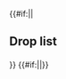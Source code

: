 {{#if:{{{compact|}}}||<h2>Drop list</h2>{{Section}}}}
{{Map/Drops
|no_legend = true
|filter_button = true
|nodes = H, J, O
|boss = J, O
|Akatsuki: C/Casual{Casual: @S: 1.4% (1846/131050) / Easy: @S: 1.3% (382/29890) / Medium: @S: 1.6% (301/19416) / Hard: @S: 1.5% (1087/74475)} S, D/Hard{Hard: @S: 1% (9/863)} S, H/Casual{Casual: @S: 1.3% (93/7063) / Easy: @S: 1.3% (99/7602) / Medium: @S: 1.3% (67/5030) / Hard: @S: 1.3% (188/14283)} S, J/Casual{Casual: @S: 1.5% (91/6107) @A: 2% (14/702) / Easy: @S: 1.4% (89/6207) @A: 1.4% (14/979) / Medium: @S: 1.1% (43/3940) @A: 1.4% (11/770) / Hard: @S: 1.4% (141/9948) @A: 1.1% (54/4969)}, O/Casual{Casual: @S: 2.2% (45/2035) @A: 2.9% (33/1143) / Easy: @A: 1.9% (23/1216) / Medium: @A: 2% (27/1371) / Hard: @A: 1.9% (261/13442)}
|Amatsukaze: J/Casual{Casual: @S: 0.7% (40/6107) / Easy: @S: 1.7% (107/6207) / Medium: @S: 1.3% (50/3940) / Hard: @S: 2.5% (245/9948)} S
|Asashio: O/Casual{Casual: @A: 1.8% (21/1143) / Easy: @A: 2.5% (31/1216) / Medium: @A: 2% (27/1371) / Hard: @A: 1.9% (252/13442)}
|Ayanami: B/Casual{Casual: @S: 1.4% (77/5411) / Easy: @S: 1% (16/1545) / Medium: @S: 0.8% (6/753) / Hard: @S: 1.4% (42/2904)} S, C/Casual{Casual: @S: 1.8% (2300/131050) / Easy: @S: 2.3% (699/29890) @A: 0.4% (33/7607) / Medium: @S: 2.8% (543/19416) @A: 0.9% (40/4471) / Hard: @S: 2.9% (2160/74475) @A: 1.3% (498/38967)}, D/Casual{Casual: @S: 8% (2/25) @A: 1.9% (1/52) / Medium: @S: 3.1% (1/32) / Hard: @S: 2.7% (23/863) @A: 1.2% (6/501)}, H/Casual{Casual: @S: 2.8% (196/7063) @A: 0.5% (1/220) / Easy: @S: 2.8% (211/7602) / Medium: @S: 2.6% (130/5030) @A: 2.5% (4/158) / Hard: @S: 2.5% (363/14283) @A: 0.9% (20/2232)}, J/Casual{Casual: @S: 2.7% (167/6107) @A: 3% (21/702) / Easy: @S: 2.8% (171/6207) @A: 2.2% (22/979) / Medium: @S: 2.6% (102/3940) @A: 1.7% (13/770) / Hard: @S: 2.8% (274/9948) @A: 2.6% (128/4969)}, O/Casual{Casual: @S: 1.7% (35/2035) @A: 2% (23/1143) / Easy: @S: 1.9% (78/4182) @A: 2.5% (31/1216) / Medium: @A: 1.9% (26/1371) / Hard: @A: 1.9% (256/13442)}
|Fubuki: B/Casual{Casual: @S: 1.6% (87/5411) / Easy: @S: 1.7% (27/1545) / Medium: @S: 1.9% (14/753) / Hard: @S: 1.7% (50/2904)} S, C/Casual{Casual: @S: 1.4% (1870/131050) / Easy: @S: 1.4% (427/29890) / Medium: @S: 1.3% (261/19416) / Hard: @S: 1.5% (1084/74475)} S, D/Hard{Hard: @S: 1% (9/863) @A: 1.4% (7/501)}, H/Casual{Casual: @S: 1.4% (99/7063) @A: 0.5% (1/220) / Easy: @S: 1.3% (99/7602) @A: 1.6% (3/187) / Medium: @S: 1.3% (66/5030) @A: 0.6% (1/158) / Hard: @S: 1.6% (234/14283) @A: 1.1% (25/2232)}, J/Casual{Casual: @S: 1.6% (98/6107) @A: 1.3% (9/702) / Easy: @S: 1.5% (92/6207) @A: 1% (10/979) / Medium: @S: 1.4% (56/3940) @A: 1.7% (13/770) / Hard: @S: 1.5% (147/9948) @A: 1.2% (60/4969)}, O/Casual{Casual: @S: 2.1% (42/2035) @A: 1.9% (22/1143) / Easy: @S: 2.1% (86/4182) @A: 1.8% (22/1216) / Medium: @S: 2.3% (82/3550) @A: 2% (28/1371) / Hard: @A: 2.1% (287/13442)}
|Fumizuki: O/Casual{Casual: @A: 2.2% (25/1143) / Hard: @B: 25% (1/4)}
|Grecale: J/Casual{Casual: @S: 0.7% (43/6107) / Easy: @S: 1.4% (87/6207) / Medium: @S: 1.5% (59/3940) / Hard: @S: 2% (196/9948)} S
|Hatsuharu: O/Casual{Casual: @S: 2.1% (42/2035) @A: 2% (23/1143) / Easy: @A: 2.3% (28/1216) / Medium: @A: 2% (27/1371) / Hard: @A: 1.8% (243/13442)}
|Hatsuyuki: B/Casual{Casual: @S: 1.4% (74/5411) / Easy: @S: 0.9% (14/1545) / Medium: @S: 1.7% (13/753) / Hard: @S: 1.8% (52/2904)} S, C/Casual{Casual: @S: 1.4% (1824/131050) / Easy: @S: 1.5% (436/29890) / Medium: @S: 1.4% (277/19416) / Hard: @S: 1.4% (1039/74475)} S, D/Casual{Casual: @A: 1.9% (1/52) / Easy: @A: 3.1% (1/32) / Medium: @S: 3.1% (1/32) / Hard: @S: 0.7% (6/863) @A: 1.2% (6/501)}, H/Casual{Casual: @S: 1.7% (117/7063) @A: 1.4% (3/220) / Easy: @S: 1.6% (124/7602) @A: 1.1% (2/187) / Medium: @S: 1.5% (73/5030) @A: 1.3% (2/158) / Hard: @S: 1.2% (168/14283) @A: 1.3% (28/2232)}, J/Casual{Casual: @S: 1.6% (96/6107) @A: 1.3% (9/702) / Easy: @S: 1.1% (71/6207) @A: 1.4% (14/979) / Medium: @S: 1.2% (49/3940) @A: 1% (8/770) / Hard: @S: 1.5% (154/9948) @A: 1.1% (54/4969)}, O/Casual{Casual: @A: 1.5% (17/1143) / Easy: @A: 1.9% (23/1216) / Medium: @A: 2% (28/1371) / Hard: @A: 1.9% (251/13442)}
|Hibiki: C/Casual{Casual: @S: 1.4% (1845/131050) / Easy: @S: 1.5% (447/29890) / Medium: @S: 1.5% (295/19416) / Hard: @S: 1.4% (1027/74475)} S, D/Easy{Easy: @S: 4.3% (1/23) / Medium: @S: 3.1% (1/32) / Hard: @S: 2% (17/863)} S, H/Casual{Casual: @S: 1.4% (101/7063) / Easy: @S: 1.1% (81/7602) / Medium: @S: 1.2% (62/5030) / Hard: @S: 1.3% (188/14283)} S, J/Casual{Casual: @S: 1.4% (87/6107) @A: 1.3% (9/702) / Easy: @S: 1.4% (86/6207) @A: 1.8% (18/979) / Medium: @S: 1.1% (43/3940) @A: 1.8% (14/770) / Hard: @S: 1.4% (141/9948) @A: 1.1% (55/4969)}
|Ikazuchi: C/Casual{Casual: @S: 1.4% (1816/131050) / Easy: @S: 1.4% (412/29890) / Medium: @S: 1.3% (260/19416) / Hard: @S: 1.4% (1049/74475)} S, D/Hard{Hard: @S: 1.2% (10/863)} S, H/Casual{Casual: @S: 1.3% (95/7063) / Easy: @S: 1.4% (104/7602) / Medium: @S: 1.4% (68/5030) / Hard: @S: 1.4% (197/14283)} S, J/Casual{Casual: @S: 1.6% (97/6107) @A: 1% (7/702) / Easy: @S: 1.3% (83/6207) @A: 0.4% (4/979) / Medium: @S: 1.3% (50/3940) @A: 0.6% (5/770) / Hard: @S: 1.3% (128/9948) @A: 0.8% (42/4969)}
|Inazuma: C/Casual{Casual: @S: 1.4% (1812/131050) / Easy: @S: 1.4% (425/29890) / Medium: @S: 1.5% (294/19416) / Hard: @S: 1.5% (1099/74475)} S, D/Casual{Casual: @S: 4% (1/25) / Medium: @S: 3.1% (1/32) / Hard: @S: 2% (17/863)} S, H/Casual{Casual: @S: 1.7% (118/7063) / Easy: @S: 1.4% (110/7602) / Medium: @S: 1.1% (53/5030) / Hard: @S: 1.5% (209/14283)} S, J/Casual{Casual: @S: 1% (61/6107) @A: 0.6% (4/702) / Easy: @S: 1.5% (92/6207) @A: 0.9% (9/979) / Medium: @S: 1.3% (52/3940) @A: 0.8% (6/770) / Hard: @S: 1.4% (139/9948) @A: 1.3% (65/4969)}
|Isonami: B/Casual{Casual: @S: 1.5% (83/5411) / Easy: @S: 1.4% (22/1545) / Medium: @S: 0.7% (5/753) / Hard: @S: 1.5% (43/2904)} S, C/Casual{Casual: @S: 1.4% (1824/131050) / Easy: @S: 1.4% (405/29890) / Medium: @S: 1.4% (268/19416) / Hard: @S: 1.3% (995/74475) @A: 1.1% (434/38967)}, D/Casual{Casual: @S: 4% (1/25) @A: 1.9% (1/52) / Easy: @S: 4.3% (1/23) / Medium: @S: 3.1% (1/32) / Hard: @S: 1.3% (11/863) @A: 2.6% (13/501)}, H/Casual{Casual: @S: 1.3% (92/7063) @A: 0.9% (2/220) / Easy: @S: 1.4% (103/7602) @A: 3.2% (6/187) / Medium: @S: 1.2% (62/5030) @A: 0.6% (1/158) / Hard: @S: 1.4% (200/14283) @A: 1.2% (27/2232)}, J/Casual{Casual: @S: 1.4% (85/6107) @A: 0.9% (6/702) / Easy: @S: 1.4% (86/6207) @A: 1.1% (11/979) / Medium: @S: 1.6% (65/3940) @A: 2.1% (16/770) / Hard: @S: 1.3% (129/9948) @A: 1.1% (55/4969)}, O/Casual{Casual: @A: 1.3% (15/1143) / Easy: @A: 2.5% (30/1216) / Medium: @A: 2.1% (29/1371) / Hard: @A: 2% (266/13442)}
|Kagerou: B/Hard{Hard: @S: 0.3% (9/2904)} S, C/Casual{Casual: @S: 1.4% (1830/131050) / Easy: @S: 1.4% (432/29890) / Medium: @S: 1.3% (259/19416) / Hard: @S: 1.3% (1002/74475)} S, D/Casual{Casual: @S: 4% (1/25) / Easy: @S: 4.3% (1/23) / Hard: @S: 1.3% (11/863)} S, H/Casual{Casual: @S: 1.3% (94/7063) / Easy: @S: 1.4% (107/7602) / Medium: @S: 1.3% (64/5030) / Hard: @S: 1.2% (178/14283) @A: 0.8% (17/2232)}, J/Casual{Casual: @S: 1.4% (87/6107) @A: 1% (7/702) / Easy: @S: 1.5% (92/6207) @A: 1.4% (14/979) / Medium: @S: 1.1% (45/3940) @A: 0.9% (7/770) / Hard: @S: 1.3% (127/9948) @A: 1.2% (60/4969)}, O/Casual{Casual: @A: 1.4% (16/1143) / Easy: @A: 2.1% (25/1216) / Medium: @A: 1.6% (22/1371) / Hard: @A: 1.8% (245/13442)}
|Kisaragi: O/Casual{Casual: @A: 2.6% (30/1143) / Easy: @A: 1.5% (18/1216)}
|Kuroshio: B/Medium{Medium: @S: 0.7% (5/753) / Hard: @S: 1.3% (39/2904)} S, C/Casual{Casual: @S: 1.4% (1811/131050) / Easy: @S: 1.5% (435/29890) / Medium: @S: 1.4% (272/19416) / Hard: @S: 1.4% (1039/74475)} S, D/Casual{Casual: @S: 4% (1/25) / Hard: @S: 1% (9/863)} S, H/Casual{Casual: @S: 1.2% (86/7063) / Easy: @S: 1.1% (85/7602) / Medium: @S: 1.4% (70/5030) @A: 1.3% (2/158) / Hard: @S: 1.6% (224/14283) @A: 1.5% (33/2232)}, J/Casual{Casual: @S: 1.6% (95/6107) @A: 1.1% (8/702) / Easy: @S: 1.6% (102/6207) @A: 1.4% (14/979) / Medium: @S: 1.5% (58/3940) @A: 0.6% (5/770) / Hard: @S: 1.4% (135/9948) @A: 1.5% (74/4969)}, O/Hard{Hard: @B: 25% (1/4)}
|Michishio: O/Casual{Casual: @B: 100% (1/1)}
|Miyuki: B/Casual{Casual: @S: 1.3% (73/5411) / Easy: @S: 1.2% (19/1545) / Medium: @S: 0.9% (7/753) / Hard: @S: 1.6% (47/2904)} S, C/Casual{Casual: @S: 1.4% (1859/131050) / Easy: @S: 1.5% (437/29890) / Medium: @S: 1.4% (273/19416) / Hard: @S: 1.4% (1075/74475) @A: 0.5% (201/38967)}, D/Casual{Casual: @A: 1.9% (1/52) / Easy: @A: 3.1% (1/32) / Medium: @A: 6.3% (1/16) / Hard: @S: 1.5% (13/863) @A: 2% (10/501)}, H/Casual{Casual: @S: 1.3% (90/7063) @A: 1.4% (3/220) / Easy: @S: 1.3% (102/7602) @A: 0.5% (1/187) / Medium: @S: 1.7% (88/5030) @A: 1.3% (2/158) / Hard: @S: 1.4% (206/14283) @A: 1.3% (28/2232)}, J/Casual{Casual: @S: 1.6% (97/6107) @A: 1.4% (10/702) / Easy: @S: 1.1% (71/6207) @A: 0.7% (7/979) / Medium: @S: 1.2% (46/3940) @A: 1% (8/770) / Hard: @S: 1.6% (156/9948) @A: 1.1% (56/4969)}, O/Casual{Casual: @A: 2.3% (26/1143) / Easy: @A: 2.4% (29/1216) / Medium: @A: 2.6% (35/1371) / Hard: @A: 2% (275/13442)}
|Murakumo: B/Casual{Casual: @S: 1.5% (81/5411) / Easy: @S: 1.5% (23/1545) / Medium: @S: 1.3% (10/753) / Hard: @S: 1.3% (37/2904)} S, C/Casual{Casual: @S: 1.4% (1870/131050) / Easy: @S: 1.3% (390/29890) / Medium: @S: 1.4% (267/19416) @A: 0.6% (28/4471) / Hard: @S: 1.4% (1071/74475) @A: 1.1% (434/38967)}, D/Easy{Easy: @S: 4.3% (1/23) / Hard: @S: 1.3% (11/863) @A: 0.4% (2/501)}, H/Casual{Casual: @S: 1.3% (93/7063) @A: 0.5% (1/220) / Easy: @S: 1.4% (107/7602) @A: 1.1% (2/187) / Medium: @S: 1.4% (71/5030) @A: 1.3% (2/158) / Hard: @S: 1.6% (233/14283) @A: 1.5% (33/2232)}, J/Casual{Casual: @S: 1.1% (70/6107) @A: 1.1% (8/702) / Easy: @S: 1.2% (77/6207) @A: 1.1% (11/979) / Medium: @S: 1.4% (57/3940) @A: 0.9% (7/770) / Hard: @S: 1.3% (128/9948) @A: 1.6% (80/4969)}, O/Casual{Casual: @A: 2.3% (26/1143) / Easy: @A: 1.9% (23/1216) / Medium: @A: 2.7% (37/1371) / Hard: @A: 0.2% (27/13442)}
|Murasame: B/Casual{Casual: @S: 1.2% (67/5411) / Easy: @S: 1.3% (20/1545) / Medium: @S: 2% (15/753) / Hard: @S: 0.9% (27/2904)} S, C/Casual{Casual: @S: 1.4% (1836/131050) / Easy: @S: 1.4% (412/29890) / Medium: @S: 1.4% (274/19416) / Hard: @S: 1.3% (999/74475)} S, D/Easy{Easy: @S: 4.3% (1/23) / Medium: @A: 6.3% (1/16) / Hard: @S: 1.2% (10/863) @A: 2.4% (12/501)}, H/Casual{Casual: @S: 1.4% (96/7063) @A: 0.9% (2/220) / Easy: @S: 1.2% (92/7602) / Medium: @S: 1.2% (62/5030) @A: 2.5% (4/158) / Hard: @S: 1.5% (215/14283) @A: 1.3% (30/2232)}, J/Casual{Casual: @S: 1.7% (103/6107) @A: 1.4% (10/702) / Easy: @S: 1.3% (80/6207) @A: 0.8% (8/979) / Medium: @S: 1.6% (63/3940) @A: 1% (8/770) / Hard: @S: 1.2% (122/9948) @A: 1.5% (77/4969)}
|Mutsuki: O/Casual{Casual: @S: 1.8% (37/2035) @A: 1.6% (18/1143) / Easy: @S: 1.9% (81/4182) @A: 1.2% (15/1216) / Medium: @A: 2% (27/1371) / Hard: @A: 2.2% (290/13442)}
|Nagatsuki: O/Casual{Casual: @A: 1.7% (19/1143)}
|Ooshio: O/Hard{Hard: @B: 25% (1/4)}
|Oyashio: J/Casual{Casual: @S: 1.3% (78/6107) / Easy: @S: 1.3% (83/6207) / Medium: @S: 1.2% (46/3940) / Hard: @S: 1.5% (147/9948)} S
|Satsuki: O/Casual{Casual: @A: 1.7% (19/1143) / Easy: @A: 2.2% (27/1216)}
|Scirocco: O/Casual{Casual: @S: 2.7% (54/2035) @A: 0.7% (8/1143) / Easy: @S: 2.8% (118/4182) @A: 0.8% (10/1216) / Medium: @S: 3.6% (129/3550) @A: 1.4% (19/1371) / Hard: @S: 4.3% (676/15729) @A: 2.5% (342/13442)}
|Shigure: B/Casual{Casual: @S: 0.6% (30/5411) / Easy: @S: 1.2% (19/1545) / Medium: @S: 1.9% (14/753) / Hard: @S: 1.3% (37/2904)} S, C/Casual{Casual: @S: 1.4% (1880/131050) / Easy: @S: 1.4% (412/29890) / Medium: @S: 1.4% (266/19416) / Hard: @S: 1.3% (993/74475)} S, D/Hard{Hard: @S: 1% (9/863) @A: 0.6% (3/501)}, H/Casual{Casual: @S: 1.6% (112/7063) @A: 0.5% (1/220) / Easy: @S: 1.4% (103/7602) @A: 1.1% (2/187) / Medium: @S: 1.5% (74/5030) @A: 1.3% (2/158) / Hard: @S: 1.4% (203/14283) @A: 1.4% (31/2232)}, J/Casual{Casual: @S: 1.4% (83/6107) @A: 0.9% (6/702) / Easy: @S: 1.4% (90/6207) @A: 1.2% (12/979) / Medium: @S: 1% (40/3940) @A: 1.4% (11/770) / Hard: @S: 1.3% (130/9948) @A: 1.2% (58/4969)}
|Shikinami: B/Casual{Casual: @S: 1.2% (64/5411) / Easy: @S: 1.4% (21/1545) / Medium: @S: 1.5% (11/753) / Hard: @S: 1.5% (43/2904)} S, C/Casual{Casual: @S: 2.8% (3608/131050) @A: 0.5% (235/46563) / Easy: @S: 3% (883/29890) @A: 0.9% (69/7607) / Medium: @S: 2.7% (518/19416) @A: 1.1% (49/4471) / Hard: @S: 2.8% (2121/74475) @A: 1.2% (482/38967)}, D/Casual{Casual: @A: 1.9% (1/52) / Easy: @S: 4.3% (1/23) / Medium: @A: 6.3% (1/16) / Hard: @S: 2.1% (18/863) @A: 0.6% (3/501)}, H/Casual{Casual: @S: 2.8% (197/7063) @A: 2.7% (6/220) / Easy: @S: 2.8% (216/7602) @A: 0.5% (1/187) / Medium: @S: 2.8% (140/5030) @A: 1.3% (2/158) / Hard: @S: 2.8% (404/14283) @A: 1.3% (29/2232)}, J/Casual{Casual: @S: 2.9% (180/6107) @A: 1.6% (11/702) / Easy: @S: 2.8% (173/6207) @A: 2.1% (21/979) / Medium: @S: 3% (119/3940) @A: 2.6% (20/770) / Hard: @S: 2.7% (269/9948) @A: 2.7% (136/4969)}, O/Casual{Casual: @A: 1.7% (20/1143) / Easy: @A: 1.4% (17/1216) / Medium: @A: 2% (28/1371)}
|Shiranui: B/Hard{Hard: @S: 1% (29/2904)} S, C/Casual{Casual: @S: 1.4% (1840/131050) / Easy: @S: 1.5% (453/29890) / Medium: @S: 1.5% (300/19416) / Hard: @S: 1.4% (1035/74475)} S, D/Easy{Easy: @S: 4.3% (1/23) / Hard: @S: 1% (9/863)} S, H/Casual{Casual: @S: 1.1% (76/7063) / Easy: @S: 1.4% (106/7602) / Medium: @S: 1.2% (60/5030) / Hard: @S: 1.2% (171/14283) @A: 1.4% (32/2232)}, J/Casual{Casual: @S: 1.5% (91/6107) @A: 1.3% (9/702) / Easy: @S: 1.4% (89/6207) @A: 1.6% (16/979) / Medium: @S: 1.5% (58/3940) @A: 1.8% (14/770) / Hard: @S: 1.5% (152/9948) @A: 1.2% (59/4969)}
|Shiratsuyu: B/Easy{Easy: @S: 0.7% (11/1545) / Medium: @S: 0.8% (6/753) / Hard: @S: 1.6% (46/2904)} S, C/Casual{Casual: @S: 1.4% (1818/131050) / Easy: @S: 1.5% (458/29890) / Medium: @S: 1.4% (264/19416) / Hard: @S: 1.4% (1013/74475)} S, D/Medium{Medium: @S: 3.1% (1/32) / Hard: @S: 1.4% (12/863)} S, H/Casual{Casual: @S: 1.4% (102/7063) / Easy: @S: 1.3% (102/7602) @A: 1.1% (2/187) / Medium: @S: 1.3% (64/5030) / Hard: @S: 1.4% (206/14283) @A: 1.1% (25/2232)}, J/Casual{Casual: @S: 1.4% (84/6107) @A: 1.4% (10/702) / Easy: @S: 1.6% (100/6207) @A: 1.5% (15/979) / Medium: @S: 1.8% (69/3940) @A: 2.2% (17/770) / Hard: @S: 1.5% (145/9948) @A: 1.2% (58/4969)}, O/Casual{Casual: @A: 1.2% (14/1143) / Easy: @A: 2.2% (27/1216) / Medium: @A: 2% (27/1371) / Hard: @A: 2.2% (291/13442)}
|Shirayuki: B/Casual{Casual: @S: 1.4% (76/5411) / Easy: @S: 1% (16/1545) / Medium: @S: 2.5% (19/753) / Hard: @S: 1.4% (41/2904)} S, C/Casual{Casual: @S: 1.4% (1829/131050) / Easy: @S: 1.3% (394/29890) / Medium: @S: 1.4% (279/19416) / Hard: @S: 1.4% (1067/74475)} S, D/Casual{Casual: @S: 4% (1/25) @A: 1.9% (1/52) / Easy: @S: 4.3% (1/23) @A: 3.1% (1/32) / Medium: @A: 6.3% (1/16) / Hard: @S: 1.9% (16/863) @A: 0.6% (3/501)}, H/Casual{Casual: @S: 1.5% (103/7063) @A: 1.4% (3/220) / Easy: @S: 1.7% (127/7602) / Medium: @S: 1.3% (66/5030) @A: 1.9% (3/158) / Hard: @S: 1.4% (200/14283) @A: 1.3% (30/2232)}, J/Casual{Casual: @S: 1.4% (85/6107) @A: 0.3% (2/702) / Easy: @S: 1.1% (71/6207) @A: 1.5% (15/979) / Medium: @S: 1.5% (60/3940) @A: 1.4% (11/770) / Hard: @S: 1.3% (134/9948) @A: 1.1% (53/4969)}, O/Casual{Casual: @A: 2.4% (27/1143) / Easy: @A: 1.9% (23/1216) / Medium: @A: 1.8% (25/1371) / Hard: @A: 2% (265/13442)}
|Suzukaze: O/Casual{Casual: @A: 2.2% (25/1143) / Easy: @A: 2.2% (27/1216) / Medium: @A: 2.3% (32/1371) / Hard: @A: 2.2% (297/13442)}
|Tokitsukaze: J/Casual{Casual: @S: 0.8% (51/6107) / Easy: @S: 0.5% (33/6207) / Medium: @S: 1.4% (56/3940) / Hard: @S: 1.2% (124/9948)} S
|Uranami: H/Hard{Hard: @S: 0.5% (73/14283)} S, J/Casual{Casual: @S: 1.5% (90/6107) / Easy: @S: 1.2% (77/6207) / Medium: @S: 1.6% (63/3940) / Hard: @S: 1.4% (141/9948)} S
|Yukikaze: O/Casual{Casual: @S: 1.7% (35/2035) / Easy: @S: 2% (84/4182) / Medium: @S: 1.6% (57/3550) / Hard: @S: 2% (313/15729)} S
|Yuudachi: B/Casual{Casual: @S: 1.5% (79/5411) / Easy: @S: 1.8% (28/1545) / Medium: @S: 1.3% (10/753) / Hard: @S: 1.4% (42/2904)} S, C/Casual{Casual: @S: 1.3% (1764/131050) / Easy: @S: 1.4% (427/29890) / Medium: @S: 1.4% (278/19416) / Hard: @S: 1.4% (1062/74475)} S, D/Casual{Casual: @S: 4% (1/25) / Medium: @S: 3.1% (1/32) / Hard: @S: 1.9% (16/863) @A: 0.8% (4/501)}, H/Casual{Casual: @S: 1.3% (91/7063) @A: 0.9% (2/220) / Easy: @S: 1.5% (112/7602) @A: 2.1% (4/187) / Medium: @S: 1.7% (83/5030) / Hard: @S: 1.4% (195/14283) @A: 0.9% (19/2232)}, J/Casual{Casual: @S: 1.2% (75/6107) @A: 1% (7/702) / Easy: @S: 1.4% (88/6207) @A: 1.1% (11/979) / Medium: @S: 1.3% (53/3940) @A: 1.4% (11/770) / Hard: @S: 1.1% (107/9948) @A: 0.9% (45/4969)}
|Abukuma: O/Casual{Casual: @S: 1.9% (39/2035) / Easy: @S: 2.2% (93/4182) / Medium: @S: 2.2% (78/3550) / Hard: @S: 2.1% (327/15729)} S
|Giuseppe Garibaldi: O/Casual{Casual: @S: 3.4% (69/2035) / Easy: @S: 2.2% (90/4182) @A: 1% (12/1216) / Medium: @S: 3.2% (115/3550) @A: 1.1% (15/1371) / Hard: @S: 2.3% (356/15729) @A: 1.2% (162/13442)}
|Isuzu: D/Hard{Hard: @S: 2% (17/863)} S, H/Casual{Casual: @S: 1.6% (111/7063) / Easy: @S: 1.6% (123/7602) / Medium: @S: 1.6% (81/5030) / Hard: @S: 1.6% (226/14283)} S, J/Casual{Casual: @S: 1.4% (83/6107) / Easy: @S: 1.5% (94/6207) / Medium: @S: 1.3% (51/3940) / Hard: @S: 1.6% (156/9948) @A: 1.5% (73/4969)}, O/Casual{Casual: @A: 1.7% (20/1143) / Easy: @A: 1.4% (17/1216) / Medium: @A: 2% (27/1371) / Hard: @A: 2% (272/13442)}
|Jintsuu: C/Hard{Hard: @S: 0.4% (328/74475)} S, D/Casual{Casual: @S: 4% (1/25) / Hard: @S: 1.5% (13/863)} S, H/Casual{Casual: @S: 1.4% (101/7063) / Easy: @S: 1.4% (109/7602) / Medium: @S: 1.3% (65/5030) / Hard: @S: 1.5% (210/14283)} S, J/Casual{Casual: @S: 1.3% (82/6107) / Easy: @S: 1.2% (77/6207) @A: 0.9% (9/979) / Medium: @S: 1.4% (54/3940) @A: 0.8% (6/770) / Hard: @S: 1.4% (141/9948) @A: 1.1% (53/4969)}, O/Casual{Casual: @A: 2.3% (26/1143) / Easy: @A: 2.1% (25/1216) / Medium: @A: 2.8% (38/1371) / Hard: @A: 2.2% (301/13442) @B: 25% (1/4)}
|Kinu: O/Casual{Casual: @S: 1.9% (39/2035) / Easy: @S: 2.4% (100/4182) / Medium: @S: 1.9% (69/3550) / Hard: @S: 1.9% (295/15729)} S
|Kiso: D/Hard{Hard: @S: 1.7% (15/863)} S, H/Casual{Casual: @S: 1.3% (93/7063) / Easy: @S: 1.6% (123/7602) / Medium: @S: 1.2% (61/5030) / Hard: @S: 1.3% (182/14283)} S, J/Casual{Casual: @S: 1.2% (76/6107) / Easy: @S: 1.4% (85/6207) @A: 0.7% (7/979) / Medium: @S: 1.2% (48/3940) @A: 1.8% (14/770) / Hard: @S: 1.3% (133/9948) @A: 1.2% (58/4969)}, O/Casual{Casual: @A: 2.2% (25/1143) / Easy: @A: 1.7% (21/1216) / Medium: @A: 1.8% (25/1371) / Hard: @A: 2.1% (283/13442)}
|Kitakami: O/Casual{Casual: @S: 3.5% (72/2035) / Easy: @S: 3.7% (153/4182) @A: 0.9% (11/1216) / Medium: @S: 4.8% (172/3550) @A: 0.9% (12/1371) / Hard: @S: 5.8% (916/15729) @A: 2.6% (350/13442)}
|Kuma: H/Hard{Hard: @S: 0.9% (130/14283)} S, J/Casual{Casual: @S: 1.4% (87/6107) / Easy: @S: 1.6% (101/6207) / Medium: @S: 1.2% (48/3940) / Hard: @S: 1.3% (130/9948)} S, O/Casual{Casual: @S: 1.9% (38/2035) @A: 1.9% (22/1143) / Easy: @S: 1.9% (79/4182) @A: 2.4% (29/1216) / Medium: @S: 2% (70/3550) @A: 1.7% (23/1371) / Hard: @S: 2% (308/15729) @A: 1.9% (256/13442)}
|Nagara: D/Hard{Hard: @S: 0.3% (3/863)} S, H/Easy{Easy: @S: 0.5% (35/7602) / Medium: @S: 1.3% (63/5030) / Hard: @S: 1.5% (216/14283)} S, J/Casual{Casual: @S: 1.4% (86/6107) / Easy: @S: 1.6% (98/6207) / Medium: @S: 1.4% (55/3940) / Hard: @S: 1.4% (142/9948)} S, O/Casual{Casual: @S: 2% (41/2035) @A: 2.2% (25/1143) / Easy: @S: 1.8% (76/4182) @A: 2.5% (30/1216) / Medium: @S: 2% (70/3550) @A: 1.6% (22/1371) / Hard: @S: 2.2% (352/15729) @A: 2% (271/13442)}
|Naka: C/Hard{Hard: @S: 0.9% (637/74475)} S, D/Casual{Casual: @S: 4% (1/25) / Easy: @S: 4.3% (1/23) / Hard: @S: 1% (9/863)} S, H/Casual{Casual: @S: 1.6% (110/7063) / Easy: @S: 1.4% (103/7602) / Medium: @S: 1.4% (72/5030) / Hard: @S: 1.4% (207/14283)} S, J/Casual{Casual: @S: 1.4% (84/6107) @A: 2% (14/702) / Easy: @S: 1.6% (98/6207) @A: 1.9% (19/979) / Medium: @S: 1.7% (66/3940) @A: 1.4% (11/770) / Hard: @S: 1.4% (141/9948) @A: 1.6% (79/4969)}, O/Casual{Casual: @S: 3.2% (65/2035) @A: 1.2% (14/1143) / Easy: @S: 4.9% (207/4182) @A: 0.8% (10/1216) / Medium: @S: 5.9% (208/3550) @A: 2.1% (29/1371) / Hard: @S: 6.1% (962/15729) @A: 3.6% (490/13442)}
|Natori: D/Hard{Hard: @S: 1.5% (13/863)} S, H/Casual{Casual: @S: 1.6% (112/7063) / Easy: @S: 1.5% (113/7602) / Medium: @S: 1.4% (69/5030) / Hard: @S: 1.4% (203/14283)} S, J/Casual{Casual: @S: 1.3% (80/6107) / Easy: @S: 1.5% (95/6207) / Medium: @S: 1.2% (49/3940) @A: 0.9% (7/770) / Hard: @S: 1.3% (129/9948) @A: 1.6% (78/4969)}, O/Casual{Casual: @A: 2% (23/1143) / Easy: @A: 2.8% (34/1216) / Medium: @A: 2.4% (33/1371) / Hard: @A: 2.3% (303/13442)}
|Ooi: J/Casual{Casual: @S: 0.2% (15/6107) / Easy: @S: 0.2% (10/6207) / Medium: @S: 0.7% (27/3940) / Hard: @S: 0.5% (47/9948)} S
|Sendai: H/Medium{Medium: @S: 0.3% (17/5030) / Hard: @S: 1.3% (188/14283)} S, J/Casual{Casual: @S: 1.6% (95/6107) / Easy: @S: 1.5% (91/6207) / Medium: @S: 1.5% (58/3940) / Hard: @S: 1.7% (166/9948)} S, O/Casual{Casual: @S: 2% (40/2035) @A: 1.7% (19/1143) / Easy: @S: 1.8% (76/4182) @A: 1.7% (21/1216) / Medium: @S: 2.2% (77/3550) @A: 1.6% (22/1371) / Hard: @S: 1.9% (303/15729) @A: 1.9% (259/13442)}
|Tama: D/Hard{Hard: @S: 1.2% (10/863)} S, H/Casual{Casual: @S: 1.8% (127/7063) / Easy: @S: 1.6% (119/7602) / Medium: @S: 1.2% (60/5030) / Hard: @S: 1.5% (219/14283)} S, J/Casual{Casual: @S: 1.3% (79/6107) / Easy: @S: 1.2% (75/6207) / Medium: @S: 1.4% (54/3940) @A: 1.3% (10/770) / Hard: @S: 1.4% (140/9948) @A: 1.1% (57/4969)}, O/Casual{Casual: @A: 2% (23/1143) / Easy: @A: 1.2% (15/1216) / Medium: @A: 2.5% (34/1371) / Hard: @A: 1.8% (236/13442)}
|Tatsuta: C/Easy{Easy: @S: 0.4% (123/29890) / Medium: @S: 0.9% (181/19416) / Hard: @S: 1.4% (1021/74475)} S, D/Easy{Easy: @S: 4.3% (1/23) / Hard: @S: 1.9% (16/863)} S, H/Casual{Casual: @S: 1.3% (90/7063) / Easy: @S: 1.6% (123/7602) / Medium: @S: 1.1% (54/5030) / Hard: @S: 1.5% (212/14283)} S, J/Casual{Casual: @S: 1.1% (69/6107) @A: 1.9% (13/702) / Easy: @S: 1.2% (77/6207) @A: 1.1% (11/979) / Medium: @S: 1.6% (65/3940) @A: 1.4% (11/770) / Hard: @S: 1.2% (123/9948) @A: 1.2% (60/4969)}
|Tenryuu: C/Medium{Medium: @S: 0.5% (89/19416) / Hard: @S: 1.4% (1017/74475)} S, D/Hard{Hard: @S: 1.4% (12/863)} S, H/Casual{Casual: @S: 1.2% (88/7063) / Easy: @S: 1.4% (106/7602) / Medium: @S: 1.4% (71/5030) / Hard: @S: 1.4% (195/14283)} S, J/Casual{Casual: @S: 1.2% (75/6107) @A: 1% (7/702) / Easy: @S: 1.3% (79/6207) @A: 1.3% (13/979) / Medium: @S: 1.5% (60/3940) @A: 0.8% (6/770) / Hard: @S: 1.3% (132/9948) @A: 1.1% (57/4969)}
|Yura: D/Medium{Medium: @S: 6.3% (2/32) / Hard: @S: 1.6% (14/863)} S, H/Casual{Casual: @S: 1.3% (93/7063) / Easy: @S: 1.3% (102/7602) / Medium: @S: 1.4% (71/5030) / Hard: @S: 1.4% (193/14283)} S, J/Casual{Casual: @S: 1.1% (67/6107) / Easy: @S: 1.4% (87/6207) / Medium: @S: 1.1% (44/3940) / Hard: @S: 1.4% (138/9948) @A: 1.5% (76/4969)}
|Yuubari: O/Casual{Casual: @S: 2.3% (47/2035) / Easy: @S: 2.2% (91/4182) / Medium: @S: 2.2% (78/3550) / Hard: @S: 1.9% (302/15729)} S
|Aoba: O/Casual{Casual: @S: 2.2% (44/2035) @A: 2.3% (26/1143) / Easy: @S: 2.1% (88/4182) @A: 2.1% (25/1216) / Medium: @S: 1.9% (68/3550) @A: 1.9% (26/1371) / Hard: @S: 2.2% (343/15729) @A: 2.2% (296/13442)}
|Atago: O/Casual{Casual: @S: 1.5% (30/2035) @A: 2.1% (24/1143) / Easy: @S: 1.8% (75/4182) @A: 2.5% (30/1216) / Medium: @S: 1.6% (56/3550) @A: 1.6% (22/1371) / Hard: @S: 2.1% (333/15729) @A: 1.8% (248/13442)}
|Chikuma: O/Casual{Casual: @S: 2% (40/2035) @A: 2.5% (29/1143) / Easy: @S: 1.8% (77/4182) @A: 2.1% (25/1216) / Medium: @S: 1.9% (67/3550) @A: 2% (27/1371) / Hard: @S: 1.9% (296/15729) @A: 2% (273/13442)}
|Choukai: O/Casual{Casual: @S: 1.8% (37/2035) @A: 2.5% (29/1143) / Easy: @S: 2.4% (101/4182) @A: 1.9% (23/1216) / Medium: @S: 2.4% (85/3550) @A: 2.2% (30/1371) / Hard: @S: 1.3% (201/15729) @A: 2.1% (276/13442)}
|Furutaka: O/Casual{Casual: @S: 2.3% (46/2035) @A: 1.3% (15/1143) / Easy: @S: 2.4% (100/4182) @A: 1.7% (21/1216) / Medium: @S: 1.9% (68/3550) @A: 1.7% (23/1371) / Hard: @S: 1.9% (295/15729) @A: 2.1% (281/13442)}
|Haguro: O/Casual{Casual: @S: 2.8% (57/2035) @A: 2.4% (27/1143) / Easy: @S: 1.8% (77/4182) @A: 2.2% (27/1216) / Medium: @S: 1.7% (61/3550) @A: 2.1% (29/1371) / Hard: @S: 1.9% (304/15729) @A: 2.2% (296/13442)}
|Kako: O/Casual{Casual: @A: 1.6% (18/1143) / Easy: @A: 2.5% (31/1216) / Medium: @A: 2.2% (30/1371) / Hard: @A: 2% (270/13442)}
|Kinugasa: O/Casual{Casual: @S: 2.2% (44/2035) @A: 1.8% (21/1143) / Easy: @S: 1.8% (74/4182) @A: 1.7% (21/1216) / Medium: @S: 2.1% (73/3550) @A: 2% (28/1371) / Hard: @S: 1.9% (305/15729) @A: 2% (273/13442)}
|Kumano: O/Casual{Casual: @S: 2.2% (44/2035) @A: 2.3% (26/1143) / Easy: @S: 1.8% (75/4182) @A: 1.9% (23/1216) / Medium: @S: 2.1% (74/3550) @A: 1.7% (23/1371) / Hard: @S: 2.1% (330/15729) @A: 1.9% (256/13442)}
|Maya: O/Casual{Casual: @S: 2.2% (45/2035) @A: 1.8% (21/1143) / Easy: @S: 2.2% (94/4182) @A: 1.5% (18/1216) / Medium: @S: 1.8% (65/3550) @A: 2% (28/1371) / Hard: @S: 2.1% (326/15729) @A: 2.3% (305/13442)}
|Mikuma: O/Casual{Casual: @S: 1.7% (35/2035) / Easy: @S: 1.8% (74/4182) / Medium: @S: 2.6% (92/3550) / Hard: @S: 2.1% (323/15729)} S
|Mogami: O/Casual{Casual: @S: 2.1% (43/2035) @A: 2.1% (24/1143) / Easy: @S: 2.3% (96/4182) @A: 2.1% (25/1216) / Medium: @S: 2.4% (84/3550) @A: 1.8% (25/1371) / Hard: @S: 2.1% (328/15729) @A: 1.9% (261/13442)}
|Myoukou: O/Casual{Casual: @S: 1.9% (39/2035) @A: 2.1% (24/1143) / Easy: @S: 2.1% (89/4182) @A: 1.5% (18/1216) / Medium: @S: 2% (70/3550) @A: 2% (27/1371) / Hard: @S: 1.9% (298/15729) @A: 1.9% (261/13442)}
|Nachi: O/Casual{Casual: @S: 2.6% (52/2035) @A: 2.1% (24/1143) / Easy: @S: 1.8% (75/4182) @A: 2.1% (25/1216) / Medium: @S: 2% (70/3550) @A: 2.5% (34/1371) / Hard: @S: 1.9% (305/15729) @A: 2% (265/13442)}
|Suzuya: O/Casual{Casual: @S: 1.8% (37/2035) @A: 1.7% (20/1143) / Easy: @S: 1.9% (81/4182) @A: 1.9% (23/1216) / Medium: @S: 2.2% (77/3550) @A: 2.3% (31/1371) / Hard: @S: 2.1% (330/15729) @A: 1.7% (233/13442)}
|Tone: O/Casual{Casual: @S: 1.9% (38/2035) @A: 2.4% (28/1143) / Easy: @S: 1.9% (80/4182) @A: 2.1% (26/1216) / Medium: @S: 1.9% (68/3550) @A: 1.8% (25/1371) / Hard: @S: 2% (317/15729) @A: 2% (264/13442)}
|Zara: J/Casual{Casual: @S: 1.3% (79/6107) / Easy: @S: 1.2% (72/6207) / Medium: @S: 2.4% (94/3940) / Hard: @S: 2.3% (230/9948)} S
|Hiyou: O/Casual{Casual: @S: 1.7% (35/2035) @A: 1.5% (17/1143) / Easy: @S: 2.2% (94/4182) @A: 2.5% (31/1216) / Medium: @S: 2.5% (88/3550) @A: 1.5% (21/1371) / Hard: @S: 1.9% (300/15729) @A: 1.7% (230/13442)}
|Houshou: D/Hard{Hard: @S: 1.9% (16/863)} S, H/Casual{Casual: @S: 0.3% (23/7063) / Easy: @S: 0.9% (70/7602) / Medium: @S: 1.6% (78/5030) / Hard: @S: 1.4% (200/14283)} S, J/Casual{Casual: @S: 1.3% (79/6107) / Easy: @S: 1.7% (103/6207) / Medium: @S: 1.4% (57/3940) / Hard: @S: 1.2% (118/9948)} S, O/Casual{Casual: @S: 1.5% (31/2035) @A: 2% (23/1143) / Easy: @S: 1.8% (76/4182) @A: 1.5% (18/1216) / Medium: @S: 1.8% (65/3550) @A: 1.5% (21/1371) / Hard: @S: 1.9% (298/15729) @A: 2% (268/13442)}
|Junyou: O/Casual{Casual: @S: 2.7% (54/2035) @A: 2.3% (26/1143) / Easy: @S: 1.8% (74/4182) @A: 2% (24/1216) / Medium: @S: 2.1% (74/3550) @A: 2.1% (29/1371) / Hard: @S: 2% (307/15729) @A: 1.9% (258/13442)}
|Ryuujou: O/Casual{Casual: @S: 2% (41/2035) @A: 2.5% (29/1143) / Easy: @S: 1.8% (75/4182) @A: 2.5% (30/1216) / Medium: @S: 2.1% (76/3550) @A: 2% (27/1371) / Hard: @S: 1.9% (303/15729) @A: 2.1% (277/13442)}
|Shouhou: J/Casual{Casual: @S: 0.5% (30/6107) / Easy: @S: 0.8% (47/6207) / Medium: @S: 0.6% (25/3940) / Hard: @S: 0.8% (77/9948)} S, O/Casual{Casual: @S: 3.4% (70/2035) / Easy: @S: 4.6% (192/4182) @A: 0.6% (7/1216) / Medium: @S: 4.4% (157/3550) @A: 0.6% (8/1371) / Hard: @S: 5.2% (811/15729) @A: 0.9% (126/13442)}
|Zuihou: J/Casual{Casual: @S: 1% (62/6107) / Easy: @S: 1.3% (78/6207) / Medium: @S: 1.6% (62/3940) / Hard: @S: 2.2% (220/9948)} S
|Littorio: J/Casual{Casual: @S: 1.8% (109/6107) / Easy: @S: 1.9% (118/6207) / Medium: @S: 2.9% (116/3940) / Hard: @S: 3% (294/9948)} S
|Richelieu: O/Casual{Casual: @S: 4.2% (86/2035) @A: 1.2% (14/1143) / Easy: @S: 3.2% (132/4182) @A: 2% (24/1216) / Medium: @S: 3% (105/3550) @A: 2.4% (33/1371) / Hard: @S: 3.2% (501/15729) @A: 1.7% (226/13442)}
|Fusou: O/Casual{Casual: @S: 1.4% (28/2035) / Easy: @S: 1.6% (65/4182) / Medium: @S: 2.2% (79/3550) / Hard: @S: 2.1% (329/15729)} S
|Hyuuga: O/Casual{Casual: @S: 1.9% (38/2035) / Easy: @S: 2.3% (97/4182) / Medium: @S: 2% (71/3550) / Hard: @S: 1.9% (300/15729)} S
|Ise: O/Casual{Casual: @S: 1.5% (31/2035) / Easy: @S: 2.1% (89/4182) / Medium: @S: 2.1% (76/3550) / Hard: @S: 1.9% (297/15729)} S
|Mutsu: O/Casual{Casual: @S: 2.2% (44/2035) @A: 0.3% (4/1143) / Easy: @S: 3.1% (130/4182) @A: 1.1% (13/1216) / Medium: @S: 2.7% (97/3550) @A: 1.4% (19/1371) / Hard: @S: 5% (790/15729) @A: 2.3% (305/13442)}
|Yamashiro: O/Casual{Casual: @S: 2% (40/2035) / Easy: @S: 1.9% (78/4182) / Medium: @S: 1.8% (65/3550) / Hard: @S: 1.9% (293/15729)} S
|Aquila: J/Casual{Casual: @S: 0.8% (51/6107) / Easy: @S: 0.8% (51/6207) / Medium: @S: 0.8% (33/3940) / Hard: @S: 0.7% (69/9948)} S, O/Casual{Casual: @S: 1.9% (39/2035) / Easy: @S: 3.8% (159/4182) @A: 0.8% (10/1216) / Medium: @S: 2.8% (100/3550) @A: 2% (28/1371) / Hard: @S: 3.1% (488/15729) @A: 0.9% (127/13442)}
|Ark Royal: J/Casual{Casual: @S: 1.3% (81/6107) / Easy: @S: 1.6% (102/6207) / Medium: @S: 1.6% (63/3940) / Hard: @S: 1.9% (185/9948)} S
|I-8: O/Casual{Casual: @S: 1.8% (37/2035) / Easy: @S: 1.7% (72/4182) / Medium: @S: 1.8% (63/3550) / Hard: @S: 2.2% (339/15729)} S
|Chitose: O/Casual{Casual: @S: 2.3% (47/2035) @A: 1.9% (22/1143) / Easy: @S: 2% (83/4182) @A: 2% (24/1216) / Medium: @S: 2.1% (76/3550) @A: 2% (27/1371) / Hard: @S: 2.1% (323/15729) @A: 2% (267/13442)}
|Chiyoda: O/Casual{Casual: @S: 2.1% (43/2035) @A: 2.4% (28/1143) / Easy: @S: 2.3% (98/4182) @A: 1.6% (20/1216) / Medium: @S: 2.1% (75/3550) @A: 1.9% (26/1371) / Hard: @S: 1.9% (306/15729) @A: 2% (269/13442)}
|Commandant Teste: J/Casual{Casual: @S: 1.2% (76/6107) / Easy: @S: 2% (123/6207) / Medium: @S: 2.3% (90/3940) / Hard: @S: 2.2% (220/9948)} S
|Kamoi: J/Casual{Casual: @S: 0.2% (15/6107) / Easy: @S: 0.8% (49/6207) / Medium: @S: 0.6% (25/3940) / Hard: @S: 0.5% (49/9948)} S
}}
{{#if:{{{compact|}}}||{{SectionEnd}}}}